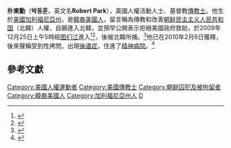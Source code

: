 {{noteTA
|1=zh:北朝鲜; zh-hant:北韓;
}}
'''朴東勳'''（'''박동훈'''，英文名'''Robert Park'''），美國人權活動人士、基督教[[傳教士|傳教士]]。他生於[[美國|美國]][[加利福尼亞州|加利福尼亞州]]，是[[韓裔美國人|韓裔美國人]]，留言稱為傳教和改善[[朝鲜民主主义人民共和国|朝鲜民主主义人民共和国]]（北韓）人權，自願進入北韓，並預早公開表示拒絕美國政府救助，於2009年12月25日上午5時經[[图们江|图们江]]進入<ref>{{Cite web |url=http://pajamasmedia.com/claudiarosett/crossing-into-north-korea/ |title=存档副本 |access-date=2009-12-30 |archive-date=2010-03-01 |archive-url=https://web.archive.org/web/20100301031034/http://pajamasmedia.com/claudiarosett/crossing-into-north-korea/ |dead-url=no }}</ref><ref>{{Cite web |url=http://trendsupdates.com/human-rights-activist-believed-to-be-detained-in-north-korea/ |title=存档副本 |access-date=2009-12-30 |archive-date=2019-08-22 |archive-url=https://web.archive.org/web/20190822200622/http://trendsupdates.com/human-rights-activist-believed-to-be-detained-in-north-korea/ |dead-url=no }}</ref>，後被北韓所捕。<ref>{{cite web |url=http://cnnews.chosun.com/site/data/html_dir/2009/12/30/20091230000008.html |title=存档副本 |accessdate=2015-04-27 |deadurl=yes |archiveurl=https://web.archive.org/web/20160305061325/http://cnnews.chosun.com/site/data/html_dir/2009/12/30/20091230000008.html |archivedate=2016-03-05 }}</ref>他已在2010年2月6日獲釋，後來聲稱受到性拷問，出現[[後遺症|後遺症]]，住進了[[精神病院|精神病院]]。<ref>{{Cite web |url=http://www.nownews.com/2010/03/06/91-2576747.htm |title=存档副本 |access-date=2010-03-06 |archive-date=2010-03-30 |archive-url=https://web.archive.org/web/20100330120319/http://www.nownews.com/2010/03/06/91-2576747.htm |dead-url=no }}</ref>

==參考文獻==
<div class="references-small">
<references></references>
</div>

{{korea-stub}}
{{DEFAULTSORT:Park朴}}
[[Category:美國人權運動者|Category:美國人權運動者]]
[[Category:美國傳教士|Category:美國傳教士]]
[[Category:朝鲜囚犯及被拘留者|Category:朝鲜囚犯及被拘留者]]
[[Category:韓裔美國人|Category:韓裔美國人]]
[[Category:加利福尼亞州人|Category:加利福尼亞州人]]
[[Category:朴姓|D]]